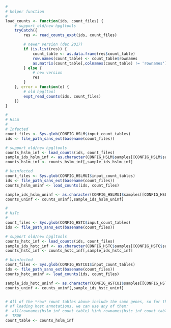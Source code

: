 ```r
#
# helper function
#
load_counts <- function(ids, count_files) {
    # support old/new hpgltools
    tryCatch({
        res <- read_counts_expt(ids, count_files)

        # newer version (dec 2017)
        if (is.list(res)) {
            count_table <- as.data.frame(res$count_table)
            row.names(count_table) <- count_table$rownames
            as.matrix(count_table[,colnames(count_table) != 'rownames'])
        } else {
            # new version
            res
        }
    }, error = function(e) {
        # old hpgltool
        expt_read_counts(ids, count_files)
    })
}

#
# HsLm
#
# Infected
count_files <- Sys.glob(CONFIG_HSLM$input_count_tables)
ids <- file_path_sans_ext(basename(count_files))

# support old/new hpgltools
counts_hslm_inf <- load_counts(ids, count_files)
sample_ids_hslm_inf <- as.character(CONFIG_HSLM$samples[[CONFIG_HSLM$sample_id]])
counts_hslm_inf <- counts_hslm_inf[,sample_ids_hslm_inf]

# Uninfected
count_files <- Sys.glob(CONFIG_HSLMUI$input_count_tables)
ids <- file_path_sans_ext(basename(count_files))
counts_hslm_uninf <- load_counts(ids, count_files)

sample_ids_hslm_uninf <- as.character(CONFIG_HSLMUI$samples[[CONFIG_HSLMUI$sample_id]])
counts_uninf <- counts_uninf[,sample_ids_hslm_uninf]

#
# HsTc
#
count_files <- Sys.glob(CONFIG_HSTC$input_count_tables)
ids <- file_path_sans_ext(basename(count_files))

# support old/new hpgltools
counts_hstc_inf <- load_counts(ids, count_files)
sample_ids_hstc_inf <- as.character(CONFIG_HSTC$samples[[CONFIG_HSTC$sample_id]])
counts_hstc_inf <- counts_hstc_inf[,sample_ids_hstc_inf]

# Uninfected
count_files <- Sys.glob(CONFIG_HSTCUI$input_count_tables)
ids <- file_path_sans_ext(basename(count_files))
counts_hstc_uninf <- load_counts(ids, count_files)

sample_ids_hstc_uninf <- as.character(CONFIG_HSTCUI$samples[[CONFIG_HSTCUI$sample_id]])
counts_uninf <- counts_uninf[,sample_ids_hstc_uninf]


# All of the *raw* count tables above include the same genes, so for the purpose 
# of loading host annotations, we can use any of them:
#  all(rownames(hslm_inf_count_table) %in% rownames(hstc_inf_count_table))
#  TRUE
count_table <- counts_hslm_inf
```
